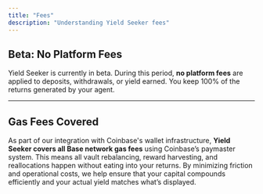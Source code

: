 ```yaml
---
title: "Fees"
description: "Understanding Yield Seeker fees"
---
```


## Beta: No Platform Fees

Yield Seeker is currently in beta. During this period, **no platform fees** are applied to deposits, withdrawals, or yield earned. You keep 100% of the returns generated by your agent.

---

## Gas Fees Covered

As part of our integration with Coinbase's wallet infrastructure, **Yield Seeker covers all Base network gas fees** using Coinbase’s paymaster system. This means all vault rebalancing, reward harvesting, and reallocations happen without eating into your returns. By minimizing friction and operational costs, we help ensure that your capital compounds efficiently and your actual yield matches what’s displayed.